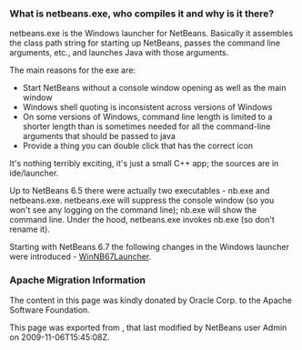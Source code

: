 <!--

    Licensed to the Apache Software Foundation (ASF) under one
    or more contributor license agreements.  See the NOTICE file
    distributed with this work for additional information
    regarding copyright ownership.  The ASF licenses this file
    to you under the Apache License, Version 2.0 (the
    "License"); you may not use this file except in compliance
    with the License.  You may obtain a copy of the License at

      http://www.apache.org/licenses/LICENSE-2.0

    Unless required by applicable law or agreed to in writing,
    software distributed under the License is distributed on an
    "AS IS" BASIS, WITHOUT WARRANTIES OR CONDITIONS OF ANY
    KIND, either express or implied.  See the License for the
    specific language governing permissions and limitations
    under the License.

-->

===What is netbeans.exe, who compiles it and why is it there?===

netbeans.exe is the Windows launcher for NetBeans.  Basically it assembles the class path string for starting up NetBeans, passes the command line arguments, etc., and launches Java with those arguments.

The main reasons for the exe are:
* Start NetBeans without a console window opening as well as the main window
* Windows shell quoting is inconsistent across versions of Windows
* On some versions of Windows, command line length is limited to a shorter length than is sometimes needed for all the command-line arguments that should be passed to java
* Provide a thing you can double click that has the correct icon

It's nothing terribly exciting, it's just a small C++ app;  the sources are in ide/launcher.

Up to NetBeans 6.5 there were actually two executables - nb.exe and netbeans.exe.  netbeans.exe will suppress the console window (so you won't see any logging on the command line);  nb.exe will show the command line.  Under the hood, netbeans.exe invokes nb.exe (so don't rename it).

Starting with NetBeans 6.7 the following changes in the Windows launcher were introduced - [[WinNB67Launcher | WinNB67Launcher]].

===Apache Migration Information===

The content in this page was kindly donated by Oracle Corp. to the
Apache Software Foundation.

This page was exported from , 
that last modified by NetBeans user Admin 
on 2009-11-06T15:45:08Z.

